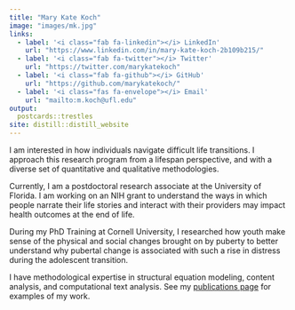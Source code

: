 ```yaml
---
title: "Mary Kate Koch"
image: "images/mk.jpg"
links:
  - label: '<i class="fab fa-linkedin"></i> LinkedIn'
    url: "https://www.linkedin.com/in/mary-kate-koch-2b109b215/"
  - label: '<i class="fab fa-twitter"></i> Twitter'
    url: "https://twitter.com/marykatekoch"
  - label: '<i class="fab fa-github"></i> GitHub'
    url: "https://github.com/marykatekoch/"
  - label: '<i class="fas fa-envelope"></i> Email'
    url: "mailto:m.koch@ufl.edu"
output:
  postcards::trestles
site: distill::distill_website
---
```


I am interested in how individuals navigate difficult life transitions. I approach this research program from a lifespan perspective, and with a diverse set of quantitative and qualitative methodologies. 

Currently, I am a postdoctoral research associate at the University of Florida. I am working on an NIH grant to understand the ways in which people narrate their life stories and interact with their providers may impact health outcomes at the end of life. 

During my PhD Training at Cornell University, I researched how youth make sense of the physical and social changes brought on by puberty to better understand why pubertal change is associated with such a rise in distress during the adolescent transition. 

I have methodological expertise in structural equation modeling, content analysis, and computational text analysis. See my [publications page](publications.html) for examples of my work. 